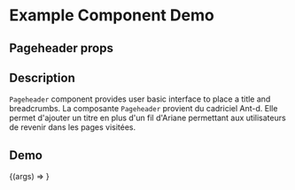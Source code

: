 
<Meta title="Example/Pageheader" component={Pageheader} />

# Example Component Demo

## Pageheader props
<Props of={Pageheader} />

## Description

`Pageheader` component provides user basic interface to place a title and breadcrumbs.
La composante `Pageheader` provient du cadriciel Ant-d. Elle permet d'ajouter un titre
en plus d'un fil d'Ariane permettant aux utilisateurs de revenir dans les pages visitées.

## Demo

<Canvas>
  <Story name="Example Pageheader">
    {(args) => <Pageheader {...args} />}
  </Story>
</Canvas>